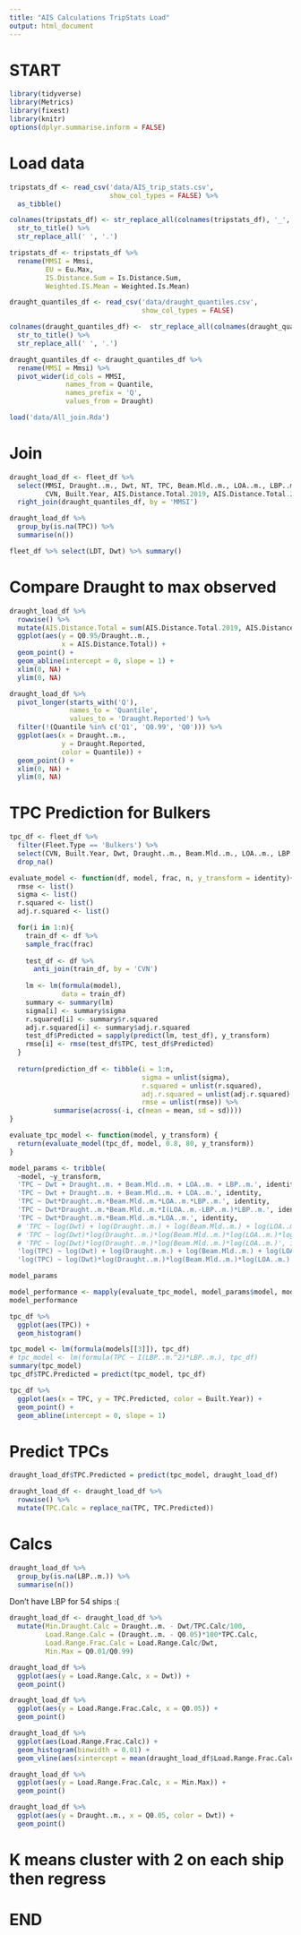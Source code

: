 ```yaml
---
title: "AIS Calculations TripStats Load"
output: html_document
---
```


# START
```r
library(tidyverse)
library(Metrics)
library(fixest)
library(knitr)
options(dplyr.summarise.inform = FALSE)
```

# Load data
```r
tripstats_df <- read_csv('data/AIS_trip_stats.csv',
                         show_col_types = FALSE) %>% 
  as_tibble()

colnames(tripstats_df) <- str_replace_all(colnames(tripstats_df), '_', ' ') %>% 
  str_to_title() %>% 
  str_replace_all(' ', '.')

tripstats_df <- tripstats_df %>% 
  rename(MMSI = Mmsi,
         EU = Eu.Max,
         IS.Distance.Sum = Is.Distance.Sum,
         Weighted.IS.Mean = Weighted.Is.Mean)
```

```r
draught_quantiles_df <- read_csv('data/draught_quantiles.csv',
                                 show_col_types = FALSE)

colnames(draught_quantiles_df) <-  str_replace_all(colnames(draught_quantiles_df), '_', ' ') %>% 
  str_to_title() %>% 
  str_replace_all(' ', '.')

draught_quantiles_df <- draught_quantiles_df %>% 
  rename(MMSI = Mmsi) %>% 
  pivot_wider(id_cols = MMSI,
              names_from = Quantile,
              names_prefix = 'Q',
              values_from = Draught)
```

```r
load('data/All_join.Rda')
```

# Join
```r
draught_load_df <- fleet_df %>% 
  select(MMSI, Draught..m., Dwt, NT, TPC, Beam.Mld..m., LOA..m., LBP..m.,
         CVN, Built.Year, AIS.Distance.Total.2019, AIS.Distance.Total.2020, AIS.Distance.Total.2021) %>% 
  right_join(draught_quantiles_df, by = 'MMSI')
```

```r
draught_load_df %>% 
  group_by(is.na(TPC)) %>% 
  summarise(n())
```

```r
fleet_df %>% select(LDT, Dwt) %>% summary()
```


# Compare Draught to max observed
```r
draught_load_df %>% 
  rowwise() %>% 
  mutate(AIS.Distance.Total = sum(AIS.Distance.Total.2019, AIS.Distance.Total.2020, AIS.Distance.Total.2021, na.rm = TRUE)) %>% 
  ggplot(aes(y = Q0.95/Draught..m.,
             x = AIS.Distance.Total)) +
  geom_point() +
  geom_abline(intercept = 0, slope = 1) +
  xlim(0, NA) +
  ylim(0, NA)
```

```r
draught_load_df %>% 
  pivot_longer(starts_with('Q'),
               names_to = 'Quantile',
               values_to = 'Draught.Reported') %>% 
  filter(!(Quantile %in% c('Q1', 'Q0.99', 'Q0'))) %>% 
  ggplot(aes(x = Draught..m.,
             y = Draught.Reported,
             color = Quantile)) +
  geom_point() +
  xlim(0, NA) +
  ylim(0, NA)
```


# TPC Prediction for Bulkers
```r
tpc_df <- fleet_df %>% 
  filter(Fleet.Type == 'Bulkers') %>% 
  select(CVN, Built.Year, Dwt, Draught..m., Beam.Mld..m., LOA..m., LBP..m., TPC) %>% 
  drop_na()
```

```r
evaluate_model <- function(df, model, frac, n, y_transform = identity){
  rmse <- list()
  sigma <- list()
  r.squared <- list()
  adj.r.squared <- list()

  for(i in 1:n){
    train_df <- df %>%
    sample_frac(frac)
  
    test_df <- df %>% 
      anti_join(train_df, by = 'CVN')
    
    lm <- lm(formula(model),
             data = train_df)
    summary <- summary(lm)
    sigma[i] <- summary$sigma
    r.squared[i] <- summary$r.squared
    adj.r.squared[i] <- summary$adj.r.squared
    test_df$Predicted = sapply(predict(lm, test_df), y_transform)
    rmse[i] <- rmse(test_df$TPC, test_df$Predicted)
  }
  
  return(prediction_df <- tibble(i = 1:n,
                                 sigma = unlist(sigma),
                                 r.squared = unlist(r.squared),
                                 adj.r.squared = unlist(adj.r.squared),
                                 rmse = unlist(rmse)) %>% 
           summarise(across(-i, c(mean = mean, sd = sd))))
}
```

```r
evaluate_tpc_model <- function(model, y_transform) {
  return(evaluate_model(tpc_df, model, 0.8, 80, y_transform))
}

model_params <- tribble(
  ~model, ~y_transform,
  'TPC ~ Dwt + Draught..m. + Beam.Mld..m. + LOA..m. + LBP..m.', identity,
  'TPC ~ Dwt + Draught..m. + Beam.Mld..m. + LOA..m.', identity,
  'TPC ~ Dwt*Draught..m.*Beam.Mld..m.*LOA..m.*LBP..m.', identity,
  'TPC ~ Dwt*Draught..m.*Beam.Mld..m.*I(LOA..m.-LBP..m.)*LBP..m.', identity,
  'TPC ~ Dwt*Draught..m.*Beam.Mld..m.*LOA..m.', identity,
  # 'TPC ~ log(Dwt) + log(Draught..m.) + log(Beam.Mld..m.) + log(LOA..m.) + log(LBP..m.)', identity,
  # 'TPC ~ log(Dwt)*log(Draught..m.)*log(Beam.Mld..m.)*log(LOA..m.)*log(LBP..m.)', identity,
  # 'TPC ~ log(Dwt)*log(Draught..m.)*log(Beam.Mld..m.)*log(LOA..m.)', identity,
  'log(TPC) ~ log(Dwt) + log(Draught..m.) + log(Beam.Mld..m.) + log(LOA..m.) + log(LBP..m.)', exp,
  'log(TPC) ~ log(Dwt)*log(Draught..m.)*log(Beam.Mld..m.)*log(LOA..m.) + log(LBP..m.)', exp)

model_params
```

```r
model_performance <- mapply(evaluate_tpc_model, model_params$model, model_params$y_transform, USE.NAMES = FALSE)
model_performance
```

```r
tpc_df %>% 
  ggplot(aes(TPC)) +
  geom_histogram()
```

```r
tpc_model <- lm(formula(models[[3]]), tpc_df)
# tpc_model <- lm(formula(TPC ~ I(LBP..m.^2)*LBP..m.), tpc_df)
summary(tpc_model)
tpc_df$TPC.Predicted = predict(tpc_model, tpc_df)
```


```r
tpc_df %>% 
  ggplot(aes(x = TPC, y = TPC.Predicted, color = Built.Year)) +
  geom_point() +
  geom_abline(intercept = 0, slope = 1)
```
# Predict TPCs
```r
draught_load_df$TPC.Predicted = predict(tpc_model, draught_load_df)

draught_load_df <- draught_load_df %>% 
  rowwise() %>% 
  mutate(TPC.Calc = replace_na(TPC, TPC.Predicted))
```

# Calcs
```r
draught_load_df %>% 
  group_by(is.na(LBP..m.)) %>% 
  summarise(n())
```
Don't have LBP for 54 ships :(

```r
draught_load_df <- draught_load_df %>% 
  mutate(Min.Draught.Calc = Draught..m. - Dwt/TPC.Calc/100,
         Load.Range.Calc = (Draught..m. - Q0.05)*100*TPC.Calc,
         Load.Range.Frac.Calc = Load.Range.Calc/Dwt,
         Min.Max = Q0.01/Q0.99)
```

```r
draught_load_df %>% 
  ggplot(aes(y = Load.Range.Calc, x = Dwt)) +
  geom_point()
```
```r
draught_load_df %>% 
  ggplot(aes(y = Load.Range.Frac.Calc, x = Q0.05)) +
  geom_point()
```
```r
draught_load_df %>% 
  ggplot(aes(Load.Range.Frac.Calc)) +
  geom_histogram(binwidth = 0.01) +
  geom_vline(aes(xintercept = mean(draught_load_df$Load.Range.Frac.Calc, na.rm = TRUE)))
```
```r
draught_load_df %>% 
  ggplot(aes(y = Load.Range.Frac.Calc, x = Min.Max)) +
  geom_point()
```


```r
draught_load_df %>% 
  ggplot(aes(y = Draught..m., x = Q0.05, color = Dwt)) +
  geom_point()
```

# K means cluster with 2 on each ship then regress

# END
```r

```

